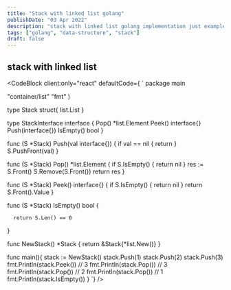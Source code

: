 ```yaml
---
title: "Stack with linked list golang"
publishDate: "03 Apr 2022"
description: "stack with linked list golang implementation just example"
tags: ["golang", "data-structure", "stack"]
draft: false
---
```



## stack with linked list


<CodeBlock client:only="react" defaultCode={
`
package main

  "container/list"
  "fmt"
)

type Stack struct{ list.List }

type StackInterface interface {
	  Pop() *list.Element
	  Peek() interface{}
	  Push(interface{})
	  IsEmpty() bool
}

func (S *Stack) Push(val interface{}) {
	  if val == nil {
	  	return
	  }
	  S.PushFront(val)
}

func (S *Stack) Pop() *list.Element {
	  if S.IsEmpty() {
	  	return nil
	  }
	  res := S.Front()
	  S.Remove(S.Front())
	  return res
}

func (S *Stack) Peek() interface{} {
	  if S.IsEmpty() {
	  	return nil
	  }
	  return S.Front().Value
}

func (S *Stack) IsEmpty() bool {

	  return S.Len() == 0
}

func NewStack() *Stack {
	  return &Stack{*list.New()}
}

func main(){
  stack := NewStack()
  stack.Push(1)
  stack.Push(2)
  stack.Push(3)
  fmt.Println(stack.Peek()) // 3
  fmt.Println(stack.Pop()) // 3
  fmt.Println(stack.Pop()) // 2
  fmt.Println(stack.Pop()) // 1
  fmt.Println(stack.IsEmpty())
}
`}  />

